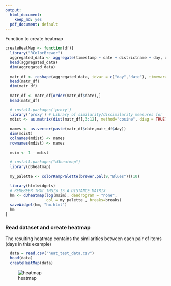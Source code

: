 ```yaml
---
output:
  html_document:
    keep_md: yes
  pdf_document: default
---
```


Function to create heatmap
```r
createHeatMap <- function(df){
  library("RColorBrewer") 
  aggregated_data <- aggregate(timestamp ~ date + districtname + day, df, FUN=length)
  head(aggregated_data)
  dim(aggregated_data)
  
  matr_df <- reshape(aggregated_data, idvar = c("day","date"), timevar="districtname", direction="wide") #TODO rimettere
  head(matr_df)
  dim(matr_df)
  
  matr_df <- matr_df[order(matr_df$date),]
  head(matr_df)
  
  # install.packages('proxy') 
  library('proxy') # Library of similarity/dissimilarity measures for 'dist()'
  mdist <- as.matrix(dist(matr_df[,3:12], method="cosine", diag = TRUE) )
  
  names <- as.vector(paste(matr_df$date,matr_df$day))
  dim(mdist)
  colnames(mdist) <- names
  rownames(mdist) <- names
  
  msim <- 1 - mdist
  
  # install.packages("d3heatmap")
  library(d3heatmap)
  
  my_palette <- colorRampPalette(brewer.pal(9,"Blues"))(10)
  
  library(htmlwidgets)
  # REMEBEER THAT THSIS IS A DISTANCE MATRIX
  hm <- d3heatmap(log(msim), dendrogram = "none",
                  col = my_palette , breaks=breaks)
  saveWidget(hm, "hm.html")
  hm
}

```


### Read dataset and create heatmap

The resulting heatmap contains the similarities between each pair of items (days in this example)
```r
  data = read.csv("heat_test_data.csv")
  head(data)
  createHeatMap(data)
```

![heatmap](heatmap.png?raw=false)

